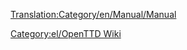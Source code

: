 [[Translation:Category/en/Manual/Manual]]

{{en/Bilingual box| El
| Μιά κατηγορία για σελίδες σχετικές με το εγχειρίδιο. Τα άρθρο που χρησιμοποιούν το [[Template:el/Manual/Πίνακας περιεχομένων]] τοποθετούνται αυτόματα εδώ.
| A Category for Manual related pages.
Articles that are called by [[Template:el/Manual/Πίνακας περιεχομένων]] are automatically placed here.}}


[[Category:el/OpenTTD Wiki]]